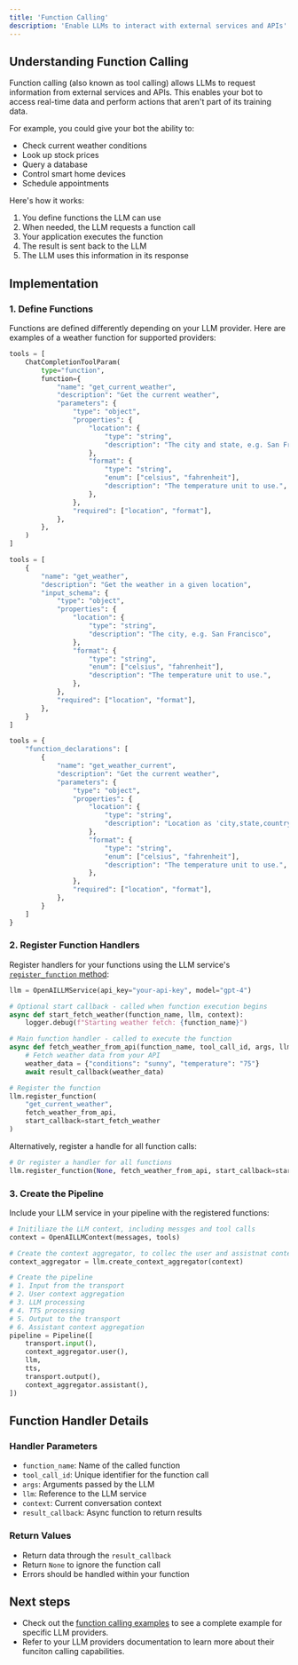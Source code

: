 ```yaml
---
title: 'Function Calling'
description: 'Enable LLMs to interact with external services and APIs'
---
```


## Understanding Function Calling

Function calling (also known as tool calling) allows LLMs to request information from external services and APIs. This enables your bot to access real-time data and perform actions that aren't part of its training data.

For example, you could give your bot the ability to:

- Check current weather conditions
- Look up stock prices
- Query a database
- Control smart home devices
- Schedule appointments

Here's how it works:

1. You define functions the LLM can use
2. When needed, the LLM requests a function call
3. Your application executes the function
4. The result is sent back to the LLM
5. The LLM uses this information in its response

## Implementation

### 1. Define Functions

Functions are defined differently depending on your LLM provider. Here are examples of a weather function for supported providers:

<CodeGroup>

```python OpenAI
tools = [
    ChatCompletionToolParam(
        type="function",
        function={
            "name": "get_current_weather",
            "description": "Get the current weather",
            "parameters": {
                "type": "object",
                "properties": {
                    "location": {
                        "type": "string",
                        "description": "The city and state, e.g. San Francisco, CA",
                    },
                    "format": {
                        "type": "string",
                        "enum": ["celsius", "fahrenheit"],
                        "description": "The temperature unit to use.",
                    },
                },
                "required": ["location", "format"],
            },
        },
    )
]
```

```python Anthropic
tools = [
    {
        "name": "get_weather",
        "description": "Get the weather in a given location",
        "input_schema": {
            "type": "object",
            "properties": {
                "location": {
                    "type": "string",
                    "description": "The city, e.g. San Francisco",
                },
                "format": {
                    "type": "string",
                    "enum": ["celsius", "fahrenheit"],
                    "description": "The temperature unit to use.",
                },
            },
            "required": ["location", "format"],
        },
    }
]
```

```python Gemini
tools = {
    "function_declarations": [
        {
            "name": "get_weather_current",
            "description": "Get the current weather",
            "parameters": {
                "type": "object",
                "properties": {
                    "location": {
                        "type": "string",
                        "description": "Location as 'city,state,country'",
                    },
                    "format": {
                        "type": "string",
                        "enum": ["celsius", "fahrenheit"],
                        "description": "The temperature unit to use.",
                    },
                },
                "required": ["location", "format"],
            },
        }
    ]
}
```

</CodeGroup>

### 2. Register Function Handlers

Register handlers for your functions using the LLM service's [`register_function` method](/api-reference/services/base-service-classes#methods-2):

```python
llm = OpenAILLMService(api_key="your-api-key", model="gpt-4")

# Optional start callback - called when function execution begins
async def start_fetch_weather(function_name, llm, context):
    logger.debug(f"Starting weather fetch: {function_name}")

# Main function handler - called to execute the function
async def fetch_weather_from_api(function_name, tool_call_id, args, llm, context, result_callback):
    # Fetch weather data from your API
    weather_data = {"conditions": "sunny", "temperature": "75"}
    await result_callback(weather_data)

# Register the function
llm.register_function(
    "get_current_weather",
    fetch_weather_from_api,
    start_callback=start_fetch_weather
)
```

Alternatively, register a handle for all function calls:

```python
# Or register a handler for all functions
llm.register_function(None, fetch_weather_from_api, start_callback=start_fetch_weather)
```

### 3. Create the Pipeline

Include your LLM service in your pipeline with the registered functions:

```python
# Initiliaze the LLM context, including messges and tool calls
context = OpenAILLMContext(messages, tools)

# Create the context aggregator, to collec the user and assistnat context
context_aggregator = llm.create_context_aggregator(context)

# Create the pipeline
# 1. Input from the transport
# 2. User context aggregation
# 3. LLM processing
# 4. TTS processing
# 5. Output to the transport
# 6. Assistant context aggregation
pipeline = Pipeline([
    transport.input(),
    context_aggregator.user(),
    llm,
    tts,
    transport.output(),
    context_aggregator.assistant(),
])
```

## Function Handler Details

### Handler Parameters

- `function_name`: Name of the called function
- `tool_call_id`: Unique identifier for the function call
- `args`: Arguments passed by the LLM
- `llm`: Reference to the LLM service
- `context`: Current conversation context
- `result_callback`: Async function to return results

### Return Values

- Return data through the `result_callback`
- Return `None` to ignore the function call
- Errors should be handled within your function

## Next steps

- Check out the [function calling examples](https://github.com/pipecat-ai/pipecat/blob/main/examples/foundational/14-function-calling.py) to see a complete example for specific LLM providers.
- Refer to your LLM providers documentation to learn more about their funciton calling capabilities.
